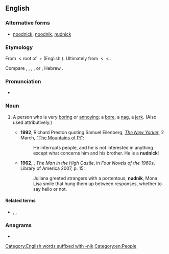 ==English==

===Alternative forms===
*[[noodnick]], [[noodnik]], [[nudnick]]

===Etymology===
From {{etyl|yi|en}} {{m|yi|נודניק|tr=nudnik}} < root of {{m|yi|נודיען||to bore|tr=nudyen}} + {{m|yi|־ניק||noun-forming suffix|tr=-nik}} (English {{m|en|-nik}}). Ultimately from {{etyl|sla-pro|en}} {{m|sla-pro|*nuda}} < {{etyl|ine-pro|en}} {{m|ine-pro|*neuti-||need}} < {{m|ine-pro|*nau-||death, to be exhausted}}.

Compare {{cog|ru|нудный||tedious|tr=núdnyj}}, {{cog|uk|нудний||tedious|tr=núdnýj}}, {{cog|pl|nudny||boring}}, {{cog|sk|nudný||boring}}, {{cog|cu|ноудити||tr=nuditi}} or {{m|cu|нѫдити||to compel|tr=nǫditi}}, Hebrew {{m|he|נוּדְנִיק||[[nag#Verb|nag]]}}.

===Pronunciation===
*{{a|UK|US}} {{IPA|/ˈnʊdnɪk/|lang=en}}

===Noun===
{{en-noun}}

# {{lb|en|US|colloquial}} A person who is very [[boring]] or [[annoy]]ing; a [[bore]], a [[nag]], a [[jerk]]. (Also used attributively.) {{defdate|from 20th c.}}
#*'''1992''', Richard Preston quoting Samuel Eilenberg, ''[[:w:The New Yorker|The New Yorker]]'', 2 March, [https://www.newyorker.com/magazine/1992/03/02/the-mountains-of-pi "The Mountains of Pi"]:
#*:He interrupts people, and he is not interested in anything except what concerns him and his brother. He is a '''nudnick'''!
#*'''1962''', {{w|Philip K. Dick}}, ''The Man in the High Castle'', in ''Four Novels of the 1960s'', Library of America 2007, p. 15:
#*:Juliana greeted strangers with a portentous, '''nudnik''', Mona Lisa smile that hung them up between responses, whether to say hello or not.

====Related terms====
* {{l|en|nudzh}}, {{l|en|noodge}}, {{l|en|nudge}}

===Anagrams===
* {{anagrams|en|a=diknnu|Dunkin|unkind}}

[[Category:English words suffixed with -nik]]
[[Category:en:People]]